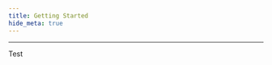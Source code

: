 ```yaml
---
title: Getting Started
hide_meta: true
---
```


<div align="center">

<ModAsset
  width="50%"
  title="Discover Content"
  location="elysium-days:image/elysium-days_header"
/>

</div>

---

Test

</div>
